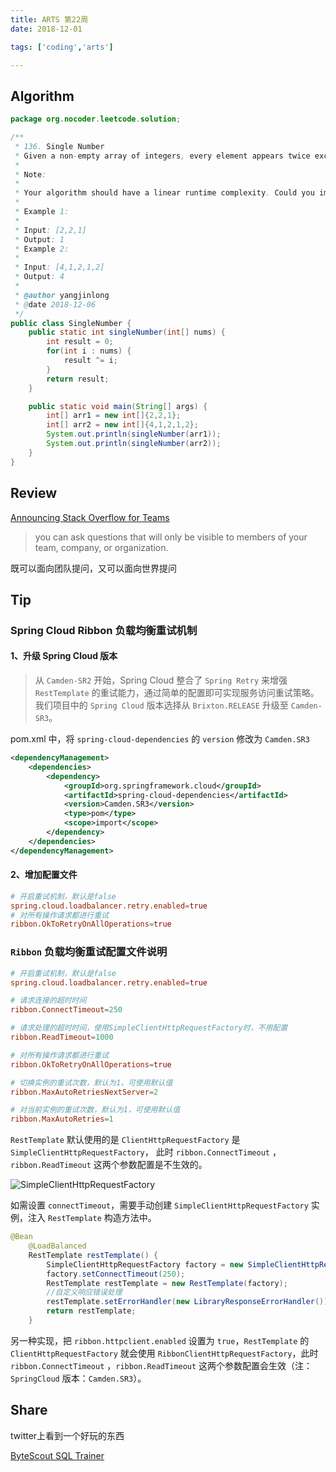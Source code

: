 ```yaml
---
title: ARTS 第22周
date: 2018-12-01

tags: ['coding','arts']

---
```


## Algorithm

```java
package org.nocoder.leetcode.solution;

/**
 * 136. Single Number
 * Given a non-empty array of integers, every element appears twice except for one. Find that single one.
 *
 * Note:
 *
 * Your algorithm should have a linear runtime complexity. Could you implement it without using extra memory?
 *
 * Example 1:
 *
 * Input: [2,2,1]
 * Output: 1
 * Example 2:
 *
 * Input: [4,1,2,1,2]
 * Output: 4
 *
 * @author yangjinlong
 * @date 2018-12-06
 */
public class SingleNumber {
    public static int singleNumber(int[] nums) {
        int result = 0;
        for(int i : nums) {
            result ^= i;
        }
        return result;
    }

    public static void main(String[] args) {
        int[] arr1 = new int[]{2,2,1};
        int[] arr2 = new int[]{4,1,2,1,2};
        System.out.println(singleNumber(arr1));
        System.out.println(singleNumber(arr2));
    }
}
```



## Review

[Announcing Stack Overflow for Teams](https://www.joelonsoftware.com/2018/05/03/announcing-stack-overflow-for-teams/)

> you can ask questions that will only be visible to members of your team, company, or organization.

既可以面向团队提问，又可以面向世界提问

## Tip

### Spring Cloud Ribbon 负载均衡重试机制

#### 1、升级 Spring Cloud 版本

> 从 `Camden-SR2` 开始，Spring Cloud 整合了 `Spring Retry` 来增强 `RestTemplate` 的重试能力，通过简单的配置即可实现服务访问重试策略。我们项目中的 `Spring Cloud` 版本选择从 `Brixton.RELEASE` 升级至 `Camden-SR3`。

pom.xml 中，将 `spring-cloud-dependencies` 的 `version` 修改为 `Camden.SR3`

```xml
<dependencyManagement>
    <dependencies>
        <dependency>
            <groupId>org.springframework.cloud</groupId>
            <artifactId>spring-cloud-dependencies</artifactId>
            <version>Camden.SR3</version>
            <type>pom</type>
            <scope>import</scope>
        </dependency>
    </dependencies>
</dependencyManagement>
```

#### 2、增加配置文件

```conf
# 开启重试机制，默认是false
spring.cloud.loadbalancer.retry.enabled=true
# 对所有操作请求都进行重试
ribbon.OkToRetryOnAllOperations=true
```



### `Ribbon` 负载均衡重试配置文件说明

```conf
# 开启重试机制，默认是false
spring.cloud.loadbalancer.retry.enabled=true

# 请求连接的超时时间
ribbon.ConnectTimeout=250

# 请求处理的超时时间，使用SimpleClientHttpRequestFactory时，不用配置
ribbon.ReadTimeout=1000

# 对所有操作请求都进行重试
ribbon.OkToRetryOnAllOperations=true

# 切换实例的重试次数，默认为1，可使用默认值
ribbon.MaxAutoRetriesNextServer=2

# 对当前实例的重试次数，默认为1，可使用默认值
ribbon.MaxAutoRetries=1
```

`RestTemplate` 默认使用的是 `ClientHttpRequestFactory` 是 `SimpleClientHttpRequestFactory`， 此时 `ribbon.ConnectTimeout` ，`ribbon.ReadTimeout` 这两个参数配置是不生效的。

![SimpleClientHttpRequestFactory](https://raw.githubusercontent.com/yangjinlong86/nocoder/master/data/images/201812/RestTemplate-SimpleClientHttpRequestFactory.png)

如需设置 `connectTimeout`，需要手动创建 `SimpleClientHttpRequestFactory` 实例，注入 `RestTemplate` 构造方法中。

```java
@Bean
    @LoadBalanced
    RestTemplate restTemplate() {
        SimpleClientHttpRequestFactory factory = new SimpleClientHttpRequestFactory();
        factory.setConnectTimeout(250);
        RestTemplate restTemplate = new RestTemplate(factory);
        //自定义响应错误处理
        restTemplate.setErrorHandler(new LibraryResponseErrorHandler());
        return restTemplate;
    }
```

另一种实现，把 `ribbon.httpclient.enabled` 设置为 `true`，`RestTemplate` 的 `ClientHttpRequestFactory` 就会使用 `RibbonClientHttpRequestFactory`，此时 `ribbon.ConnectTimeout` ，`ribbon.ReadTimeout` 这两个参数配置会生效（注： `SpringCloud` 版本：`Camden.SR3`）。

## Share

twitter上看到一个好玩的东西

[ByteScout SQL Trainer](https://app.bytescout.com/sql-trainer/index.html)